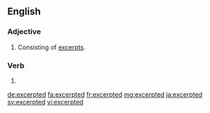 ==English==

===Adjective===
{{en-adj}}

# Consisting of [[excerpt]]s.

===Verb===
{{head|en|verb form}}

# {{en-past of|excerpt}}

[[de:excerpted]]
[[fa:excerpted]]
[[fr:excerpted]]
[[mg:excerpted]]
[[ja:excerpted]]
[[sv:excerpted]]
[[vi:excerpted]]